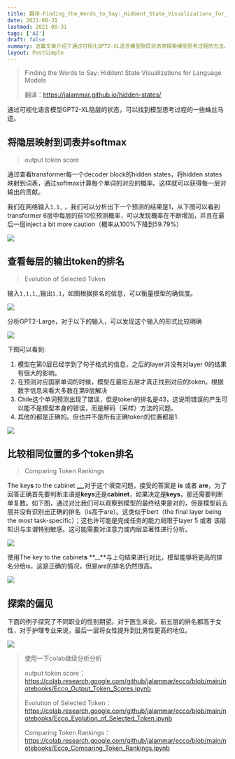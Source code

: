 ```yaml
---
title: 翻译-Finding_the_Words_to_Say:_Hiddent_State_Visualizations_for_Language_Models
date: 2021-08-31
lastmod: 2021-08-31
tags: ['AI']
draft: false
summary: 这篇文章介绍了通过可视化GPT2-XL语言模型隐层状态来探索模型思考过程的方法。文章展示了如何将隐层状态映射到词表并使用softmax计算概率,以及如何查看每层输出token的排名变化,从而分析模型在不同层级的决策过程。通过这些可视化技术,可以洞察模型的内部工作机制,包括句子结构识别、关键词预测以及潜在的性别偏见等。
layout: PostSimple
---
```


> Finding the Words to Say: Hiddent State Visualizations for Language Models
>
> 翻译：https://jalammar.github.io/hidden-states/

通过可视化语言模型GPT2-XL隐层的状态，可以找到模型思考过程的一些蛛丝马迹。

## 将隐层映射到词表并softmax

> output token score

通过查看transformer每一个decoder block的hidden states，将hidden states映射到词表，通过softmax计算每个单词的对应的概率。这样就可以获得每一层对输出的贡献。

我们在网络输入`1,1,` ，我们可以分析出下一个预测的结果是1，从下图可以看到transformer 6层中每层的前10位预测概率，可以发现概率在不断增加，并且在最后一层inject a bit more caution（概率从100%下降到59.79%）

![](https://www.tzer.top/usr/uploads/2021/08/3326546404.png)

## 查看每层的输出token的排名

> Evolution of Selected Token

输入`1,1,1,`,输出`1,1`，如图根据排名的信息，可以衡量模型的确信度。

![](https://www.tzer.top/usr/uploads/2021/08/1765639476.png)

分析GPT2-Large，对于以下的输入，可以发现这个输入的形式比较明确

![](https://www.tzer.top/usr/uploads/2021/08/629979896.png)

下图可以看到:

1. 模型在第0层已经学到了句子格式的信息，之后的layer并没有对layer 0的结果有很大的影响。
2. 在预测对应国家单词的时候，模型在最后五层才真正找到对应的token。根据数字信息来看大多数在第9层解决
3. Chile这个单词预测出现了错误，但是token的排名是43，这说明错误的产生可以能不是模型本身的错误，而是解码（采样）方法的问题。
4. 其他的都是正确的。但也并不是所有正确token的位置都是1.

![](https://www.tzer.top/usr/uploads/2021/08/3615407868.png)

## 比较相同位置的多个token排名

> Comparing Token Rankings

The key**s** to the cabinet **\_\_**,对于这个填空问题，接受的答案是 **is** 或者 **are**，为了回答正确首先要判断主语是**keys**还是**cabinet**，如果决定是**keys**，那还需要判断单复数。如下图，通过对比我们可以观察到模型的最终结果是对的，但是模型前五层并没有识别出正确的排名（is高于are）。这类似于bert（the final layer being the most task-specific）；这也许可能是完成任务的能力局限于layer 5 或者 该层知识与主谓特别敏感。这可能需要对注意力或内层显著性进行分析。

![](https://www.tzer.top/usr/uploads/2021/08/4242731496.png)

使用The key to the cabinet**s** **\_\_**与上句结果进行对比，模型能够将更高的排名分给is，这是正确的情况，但是are的排名仍然很高。

![](https://www.tzer.top/usr/uploads/2021/08/482933655.png)

## 探索的偏见

下面的例子探究了不同职业的性别期望。对于医生来说，前五层的排名都高于女性，对于护理专业来说，最后一层将女性提升到比男性更高的地位。

![](https://www.tzer.top/usr/uploads/2021/08/2277035123.png)

> 使用一下colab继续分析分析
>
> output token score：https://colab.research.google.com/github/jalammar/ecco/blob/main/notebooks/Ecco_Output_Token_Scores.ipynb
>
> Evolution of Selected Token：https://colab.research.google.com/github/jalammar/ecco/blob/main/notebooks/Ecco_Evolution_of_Selected_Token.ipynb
>
> Comparing Token Rankings：https://colab.research.google.com/github/jalammar/ecco/blob/main/notebooks/Ecco_Comparing_Token_Rankings.ipynb
